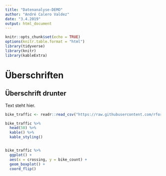 ```yaml
---
title: "Datenanalyse-DEMO"
author: "André Calero Valdez"
date: "3.4.2019"
output: html_document
---
```


```r
knitr::opts_chunk$set(echo = TRUE)
options(knitr.table.format = "html")
library(tidyverse)
library(knitr)
library(kableExtra)
```

# Überschriften

##  Überschrift drunter
Text steht hier.

```r

bike_traffic <- readr::read_csv("https://raw.githubusercontent.com/rfordatascience/tidytuesday/master/data/2019/2019-04-02/bike_traffic.csv")

```

```r
bike_traffic %>% 
  head(50) %>% 
  kable() %>%
  kable_styling()


bike_traffic %>% 
  ggplot() +
  aes(x = crossing, y = bike_count) +
  geom_boxplot() +
  coord_flip()
```

